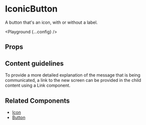 
# IconicButton

A button that's an icon, with or without a label.

<Playground {...config} />

## Props

<PropsTable propsConfig={config.props} />

## Content guidelines

To provide a more detailed explanation of the message that is being communicated, a link to the new screen can be provided in the child content using a Link component.

## Related Components

- [Icon](/icon)
- [Button](/button)